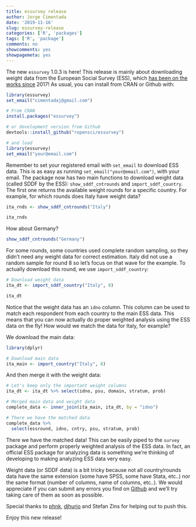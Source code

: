 ```yaml
---
title: essurvey release
author: Jorge Cimentada
date: '2019-11-16'
slug: essurvey-release
categories: ['R', 'packages']
tags: ['R', 'package']
comments: no
showcomments: yes
showpagemeta: yes
---
```


The new `essurvey` 1.0.3 is here! This release is mainly about downloading weight data from the European Social Survey (ESS), which [has been on the works since](https://github.com/ropensci/essurvey/issues/9) 2017! As usual, you can install from CRAN or Github with:

```r
library(essurvey)
set_email("cimentadaj@gmail.com")
```

```r
# From CRAN
install.packages("essurvey")

# or development version from Github
devtools::install_github("ropensci/essurvey")

# and load
library(essurvey)
set_email("your@email.com")
```

Remember to set your registered email with `set_email` to download ESS data. This is as easy as running `set_email("your@email.com")`, with your email. The package now has two main functions to download weight data (called SDDF by the ESS): `show_sddf_cntrounds` and `import_sddf_country`. The first one returns the available weight rounds for a specific country. For example, for which rounds does Italy have weight data?

```r

ita_rnds <- show_sddf_cntrounds("Italy")

ita_rnds
```

How about Germany?

```r
show_sddf_cntrounds("Germany")
```

For some rounds, some countries used complete random sampling, so they didn't need any weight data for correct estimation. Italy did not use a random sample for round 8 so let's focus on that wave for the example. To actually download this round, we use `import_sddf_country`:

```r

# Download weight data
ita_dt <- import_sddf_country("Italy", 8)

ita_dt

```

Notice that the weight data has an `idno` column. This column can be used to match each respondent from each country to the main ESS data. This means that you can now actually do proper weighted analysis using the ESS data on the fly! How would we match the data for Italy, for example?

We download the main data:

```r
library(dplyr)

# Download main data
ita_main <- import_country("Italy", 8)
```

And then merge it with the weight data:

```r

# Let's keep only the important weight columns
ita_dt <- ita_dt %>% select(idno, psu, domain, stratum, prob)

# Merged main data and weight data
complete_data <- inner_join(ita_main, ita_dt, by = "idno")

# There we have the matched data
complete_data %>%
  select(essround, idno, cntry, psu, stratum, prob)
```

There we have the matched data! This can be easily piped to the `survey` package and perform properly weighted analysis of the ESS data. In fact, an official ESS package for analyzing data is something we're thinking of developing to making analyzing ESS data very easy.

Weight data (or SDDF data) is a bit tricky because not all country/rounds data have the same extension (some have SPSS, some have Stata, etc..) nor the same format (number of columns, name of columns, etc..). We would appreciate if you can submit any errors you find on [Github](https://github.com/ropensci/essurvey/issues) and we'll try taking care of them as soon as possible.

Special thanks to [phnk](https://twitter.com/phnk?lang=en), [djhurio](https://twitter.com/djhurio/) and Stefan Zins for helping out to push this.

Enjoy this new release!
